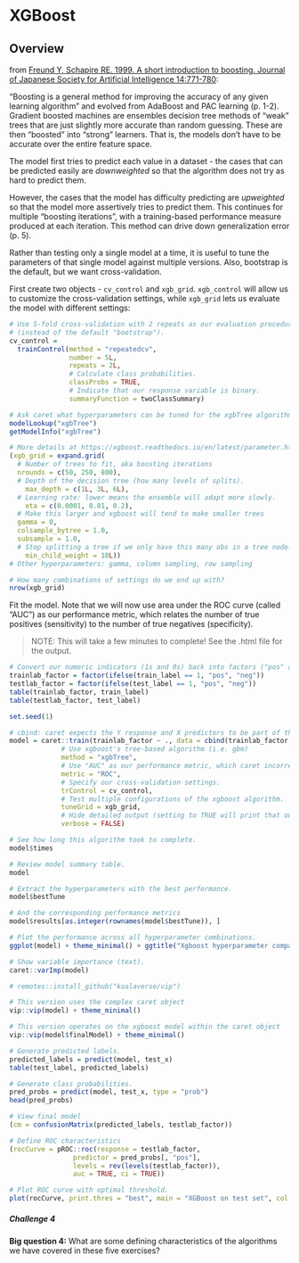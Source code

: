 # XGBoost

## Overview

from [Freund Y, Schapire RE. 1999. A short introduction to boosting. Journal of Japanese Society for Artificial Intelligence 14:771-780](https://cseweb.ucsd.edu/~yfreund/papers/IntroToBoosting.pdf):  

"Boosting is a general method for improving the accuracy of any given learning algorithm" and evolved from AdaBoost and PAC learning (p. 1-2). Gradient boosted machines are ensembles decision tree methods of "weak" trees that are just slightly more accurate than random guessing. These are then "boosted" into "strong" learners. That is, the models don't have to be accurate over the entire feature space.  

The model first tries to predict each value in a dataset - the cases that can be predicted easily are _downweighted_ so that the algorithm does not try as hard to predict them.  

However, the cases that the model has difficulty predicting are _upweighted_ so that the model more assertively tries to predict them. This continues for multiple "boosting iterations", with a training-based performance measure produced at each iteration. This method can drive down generalization error (p. 5). 

Rather than testing only a single model at a time, it is useful to tune the parameters of that single model against multiple versions. Also, bootstrap is the default, but we want cross-validation.  

First create two objects - `cv_control` and `xgb_grid`. `xgb_control` will allow us to customize the cross-validation settings, while `xgb_grid` lets us evaluate the model with different settings:
```r
# Use 5-fold cross-validation with 2 repeats as our evaluation procedure.
# (instead of the default "bootstrap").
cv_control =
  trainControl(method = "repeatedcv",
               number = 5L,
               repeats = 2L,
               # Calculate class probabilities.
               classProbs = TRUE,
               # Indicate that our response variable is binary.
               summaryFunction = twoClassSummary) 

# Ask caret what hyperparameters can be tuned for the xgbTree algorithm.
modelLookup("xgbTree")
getModelInfo("xgbTree")

# More details at https://xgboost.readthedocs.io/en/latest/parameter.html
(xgb_grid = expand.grid(
  # Number of trees to fit, aka boosting iterations
  nrounds = c(50, 250, 800),
  # Depth of the decision tree (how many levels of splits).
	max_depth = c(1L, 3L, 6L), 
  # Learning rate: lower means the ensemble will adapt more slowly.
	eta = c(0.0001, 0.01, 0.2),
  # Make this larger and xgboost will tend to make smaller trees
  gamma = 0,
  colsample_bytree = 1.0,
  subsample = 1.0,
  # Stop splitting a tree if we only have this many obs in a tree node.
	min_child_weight = 10L))
# Other hyperparameters: gamma, column sampling, row sampling

# How many combinations of settings do we end up with?
nrow(xgb_grid)
```

Fit the model. Note that we will now use area under the ROC curve (called "AUC") as our performance metric, which relates the number of true positives (sensitivity) to the number of true negatives (specificity).  

> NOTE: This will take a few minutes to complete! See the .html file for the output.

```r

# Convert our numeric indicators (1s and 0s) back into factors ("pos" and "neg")
trainlab_factor = factor(ifelse(train_label == 1, "pos", "neg"))
testlab_factor = factor(ifelse(test_label == 1, "pos", "neg"))
table(trainlab_factor, train_label)
table(testlab_factor, test_label)

set.seed(1)

# cbind: caret expects the Y response and X predictors to be part of the same dataframe
model = caret::train(trainlab_factor ~ ., data = cbind(trainlab_factor, train_x), 
             # Use xgboost's tree-based algorithm (i.e. gbm)
             method = "xgbTree",
             # Use "AUC" as our performance metric, which caret incorrectly calls "ROC"
             metric = "ROC",
             # Specify our cross-validation settings.
             trControl = cv_control,
             # Test multiple configurations of the xgboost algorithm.
             tuneGrid = xgb_grid,
             # Hide detailed output (setting to TRUE will print that output).
             verbose = FALSE)

# See how long this algorithm took to complete.
model$times 

# Review model summary table.
model

# Extract the hyperparameters with the best performance.
model$bestTune

# And the corresponding performance metrics
model$results[as.integer(rownames(model$bestTune)), ]

# Plot the performance across all hyperparameter combinations.
ggplot(model) + theme_minimal() + ggtitle("Xgboost hyperparameter comparison") 

# Show variable importance (text).
caret::varImp(model)

# remotes::install_github("koalaverse/vip")

# This version uses the complex caret object
vip::vip(model) + theme_minimal()

# This version operates on the xgboost model within the caret object
vip::vip(model$finalModel) + theme_minimal()

# Generate predicted labels.
predicted_labels = predict(model, test_x)
table(test_label, predicted_labels)

# Generate class probabilities.
pred_probs = predict(model, test_x, type = "prob")
head(pred_probs)

# View final model
(cm = confusionMatrix(predicted_labels, testlab_factor))

# Define ROC characteristics
(rocCurve = pROC::roc(response = testlab_factor,
                predictor = pred_probs[, "pos"],
                levels = rev(levels(testlab_factor)),
                auc = TRUE, ci = TRUE))

# Plot ROC curve with optimal threshold.
plot(rocCurve, print.thres = "best", main = "XGBoost on test set", col = "blue") 

```

##### Challenge 4
**Big question 4:** What are some defining characteristics of the algorithms we have covered in these five exercises?
